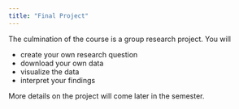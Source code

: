 ```yaml
---
title: "Final Project"
---
```


The culmination of the course is a group research project. You will

- create your own research question
- download your own data
- visualize the data
- interpret your findings

More details on the project will come later in the semester.